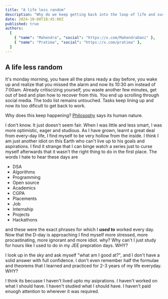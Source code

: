 ```yaml
---
title: "A life less random"
description: "Why do we keep getting back into the loop of life and suck it?"
date: 2024-10-08T18:45:00Z
published: true
authors:
  [
    { "name": "Mahendra", "social": "https://x.com/MahendraDani" },
    { "name": "Pratima", "social": "https://x.com/pratima" },
  ]
---
```


## A life less random

It's monday morning, you have all the plans ready a day before, you wake up and realize that you missed the alarm and now its 10:30 am instead of 7:00am.
Already critiscizing yourself, you waste another few minutes, get out of bed and plan how to recover from this.
You end up scrolling through social media. The todo list remains untouched. Tasks keep lining up and now its too dificult to get back to work.

Why does this keep happening? [Philosophy](https://en.wikipedia.org/wiki/Philosophy) says its human nature.

I don't know. It just doesn't seem fair. When I was little and less smart, I was more optimistic, eager and studious. As I have grown, learnt a great deal from every-day life, I find myself to be very hollow from the inside. I think I am just another idiot on this Earth who can't live up to his goals and aspirations.
I find it strange that I can binge watch a series just to curse myself afterwards that it wasn't the right thing to do in the first place.
The words I hate to hear these days are
- DSA
- Algorithms
- Programming
- Open source
- Academics
- CGPA
- Placements
- Job
- Internship
- Projects
- Hackathons

and these were the exact phrases for which I ___used to___ worked every day. Now that the D-day is approaching I find myself more stressed, more procastinating, more ignorant and more idiot.
why? Why can't I just study for hours like I used to do in my JEE prepration days. WHY?

I look up in the sky and ask myself "what am I good at?", and I don't have a solid answer with full confidence. I don't even remember half the formulae and theorems that I learned and practiced for 2-3 years of my life everyday.
WHY?

I think its becuase I haven't lived upto my asiprations. I haven't worked on what I should have. I haven't studied what I should have. I haven't paid enuogh attention to wherever it was required.